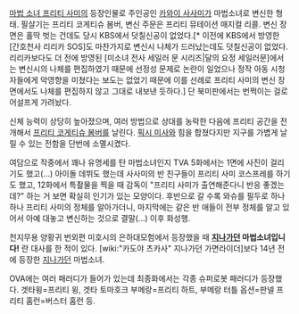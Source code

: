 [[마법 소녀 프리티 사미]]의 등장인물로 주인공인 [[카와이 사사미]]가 마법소녀로 변신한 형태. 필살기는 프리티 코게티슈 봄버, 변신 주문은 프리티 뮤테이션 매지컬 리콜. 변신 장면은 홀딱 벗는 건데도 당시 KBS에서 덧칠신공이 없었다.[* 이전에 KBS에서 방영한 [간호천사 리리카 SOS]도 마찬가지로 변신시 나체가 드러났는데도 덧칠신공이 없었다. 리리카보다도 더 전에 방영된 [미소녀 전사 세일러 문 시리즈|달의 요정 세일러문]에서는 변신시의 나체를 편집하였기 때문에 선정성 문제로 논란이 일었으나 정작 아동 시청자들에게 악영향을 미쳤다는 보도는 없었기 때문에 이를 선례로 프리티 사미의 변신 장면에서도 나체를 편집하지 않고 그대로 내보낸 듯하다.] 단 북미판에서는 번쩍이는 걸로 어설프게 가려놨다.

신체 능력이 상당히 높아졌으며, 여러 방법으로 상대를 농락한 다음에 프리티 공간을 전개해서 [[프리티 코게티슈 봄버]]를 날린다. [[픽시 미사]]와 힘을 합쳤다지만 지구를 가볍게 날릴 수 있는 전함을 단번에 소멸시켰다.

여담으로 작중에서 꽤나 유명세를 탄 마법소녀인지 TVA 5화에서는 1면에 사진이 걸리기도 했고(...) 아이돌 데뷔도 했는데 사사미의 반 친구들이 프리티 사미 코스프레를 하기도 했고, 12화에서 특촬물을 찍을 때 감독이 "프리티 사미가 출연해준다니 반응 좋겠는데?" 하는 거 보면 확실히 인기가 있는 모양이다.
후반으로 갈 수록 와슈를 필두로 하나하나 프리티 사미의 정체를 알아가더니, 마지막에는 같은 반 애들이 전부 정체를 알고 있어서 아예 대놓고 변신하는 것으로 결말(...) 이후 화성행.

천지무용 양황귀 번외편 미호시의 은하대모험에서 등장했을 때 '''[[지나가던]] 마법소녀입니다!''' 란 대사를 한 적이 있다. [wiki:"카도야 츠카사" 지나가던 가면라이더]보다 14년 전에 등장한 [[지나가던]] 마법소녀.

OVA에는 여러 패러디가 들어가 있는데 최종화에서는 각종 슈퍼로봇 패러디가 등장했다. 겟타윙=프리티 윙, 겟타 토마호크 부메랑=프리티 하트, 부메랑 터틀 옵션=판넬 프리티 홈런=버스터 홈런 등.
